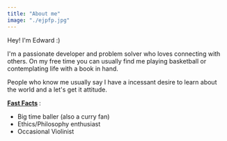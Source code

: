 ```yaml
---
title: "About me"
image: "./ejpfp.jpg"
---
```



Hey! I'm Edward :)

I'm a passionate developer and problem solver who loves connecting with others. On my free time you can usually find me playing basketball or contemplating life with a book in hand.

People who know me usually say I have a incessant desire to learn about the world and a let's get it attitude.

<b>
  <u>Fast Facts</u>
</b>:
<ul>
  <li>Big time baller (also a curry fan)</li>
  <li>Ethics/Philosophy enthusiast</li>
  <li>Occasional Violinist</li>
</ul>
